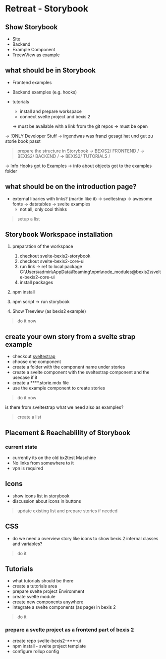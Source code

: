 
<Meta title="BEXIS2/Infos/Retreat" />


# Retreat - Storybook

## Show Storybook
- Site
- Backend
- Example Component
- TreewView as example


## what should be in Storybook
- Frontend examples
- Backend examples (e.g. hooks)
- tutorials 
  - install and prepare workspace
  - connect svelte project and bexis 2
  
  -> must be available with a link from the git repos
  -> must be open 

-> !ONLY Developer Stuff
-> irgendwas was franzi gesagt hat und gut zu storie book passt



> prepare the structure in Storybook 
-> BEXIS2/ FRONTEND /
-> BEXIS2/ BACKEND /
-> BEXIS2/ TUTORIALS /

-> Info Hooks got to Examples
-> info about objects got to the examples folder


## what should be on the introduction page?

- external libaries with links? (martin like it)
  -> sveltestrap
  -> awesome fonts
  -> datatables
  -> svelte examples
  - not all, only cool thinks

> setup a list

## Storybook Workspace installation

1. preparation of the workspace
   1. checkout svelte-bexis2-storybook
   2. checkout svelte-bexis2-core-ui
   3. run link -> ref to local package C:\Users\admin\AppData\Roaming\npm\node_modules\@bexis2\svelte-bexis2-core-ui
   4. install packages
  
2. npm install
3. npm script -> run storybook
4. Show Treeview (as bexis2 example)

> do it now

## create your own story from a svelte strap example
- checkout [sveltestrap](https://sveltestrap.js.org/?path=/story/components--get-started)
- choose one component
- create a folder with the component name under stories
- create a svelte component with the sveltestrap component and the usecase if it
- create a ****.storie.mdx file
- use the example component to create stories

> do it now

is there from sveltestrap what we need also as examples?
> create a list

## Placement & Reachablility of Storybook
### current state
- currently its on the old bx2test Maschine
- No links from somewhere to it
- vpn is required

## Icons
- show icons list in storybook
- discussion about icons in buttons
> update existing list and prepare stories if needed

## CSS
- do we need a overview story like icons to show bexis 2 internal classes and variables?
> do it

## Tutorials
- what tutorials should be there
- create a tutorials area
- prepare svelte project Environment
- create svelte module 
- create new components anywhere
- integrate a svelte components (as page) in bexis 2

> do it


### prepare a svelte project as a frontend part of bexis 2
- create repo svelte-bexis2-***-ui
- npm install - svelte project template
- configure rollup config








